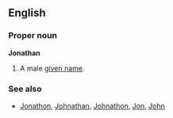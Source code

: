 ==English==

===Proper noun===
'''Jonathan'''
# A male [[given name]].

===See also===
*[[Jonathon]], [[Johnathan]], [[Johnathon]], [[Jon]], [[John]]